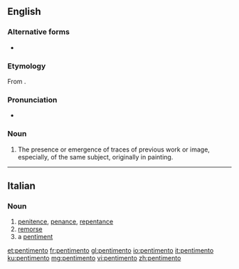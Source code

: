 ==English==
{{wikipedia}}

===Alternative forms===
* {{l|en|pentiment}}

===Etymology===
From {{etyl|it|en}} {{m|it|pentimento}}.

===Pronunciation===
* {{IPA|/ˌpɛn.tɪˈmɛn.təʊ/|lang=en}}

===Noun===
{{en-noun|pentimenti}}

# The presence or emergence of traces of previous work or image, especially, of the same subject, originally in painting.

----

==Italian==

===Noun===
{{it-noun|m}}

# [[penitence]], [[penance]], [[repentance]]
# [[remorse]]
# a [[pentiment]]

[[et:pentimento]]
[[fr:pentimento]]
[[gl:pentimento]]
[[io:pentimento]]
[[it:pentimento]]
[[ku:pentimento]]
[[mg:pentimento]]
[[vi:pentimento]]
[[zh:pentimento]]